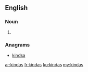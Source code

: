 ==English==

===Noun===
{{head|en|noun plural form}}

# {{plural of|kinda|lang=en}}

===Anagrams===
* [[kindsa#English|kindsa]]

[[ar:kindas]]
[[fr:kindas]]
[[ku:kindas]]
[[my:kindas]]